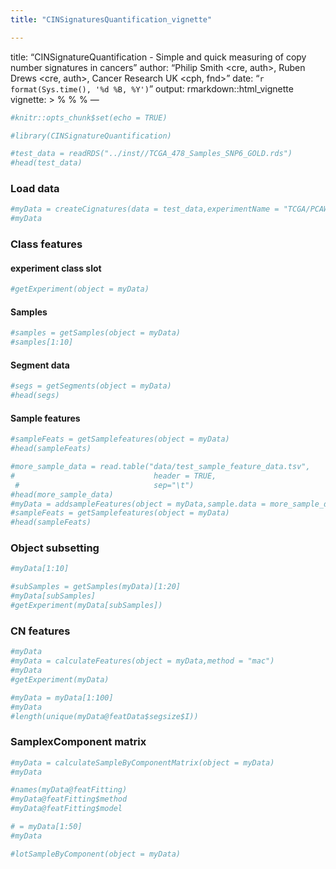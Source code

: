 ```yaml
---
title: "CINSignaturesQuantification_vignette"

---
```

title: "CINSignatureQuantification - Simple and quick measuring of copy number signatures in cancers"
author: "Philip Smith <cre, auth>, Ruben Drews <cre, auth>, Cancer Research UK <cph, fnd>"
date: "`r format(Sys.time(), '%d %B, %Y')`"
output: rmarkdown::html_vignette
vignette: >
  %\VignetteIndexEntry{CINSignaturesQuantification_vignette}
  %\VignetteEngine{knitr::rmarkdown}
  %\VignetteEncoding{UTF-8}
---

```r
#knitr::opts_chunk$set(echo = TRUE)
```

```r
#library(CINSignatureQuantification)
```

```r
#test_data = readRDS("../inst//TCGA_478_Samples_SNP6_GOLD.rds")
#head(test_data)
```

### Load data

```r
#myData = createCignatures(data = test_data,experimentName = "TCGA/PCAWG overlap with dCIN")
#myData
```

### Class features

#### experiment class slot

```r
#getExperiment(object = myData)
```

#### Samples

```r
#samples = getSamples(object = myData)
#samples[1:10]
```

#### Segment data

```r
#segs = getSegments(object = myData)
#head(segs)
```
#### Sample features

```r
#sampleFeats = getSamplefeatures(object = myData)
#head(sampleFeats)
```

```r
#more_sample_data = read.table("data/test_sample_feature_data.tsv",
#                               header = TRUE,
 #                              sep="\t")
#head(more_sample_data)
#myData = addsampleFeatures(object = myData,sample.data = more_sample_data,id.col = "sample")
#sampleFeats = getSamplefeatures(object = myData)
#head(sampleFeats)
```
### Object subsetting

```r
#myData[1:10]
```

```r
#subSamples = getSamples(myData)[1:20]
#myData[subSamples]
#getExperiment(myData[subSamples])
```

### CN features

```r
#myData
#myData = calculateFeatures(object = myData,method = "mac")
#myData
#getExperiment(myData)
```

```r
#myData = myData[1:100]
#myData
#length(unique(myData@featData$segsize$I))
```

### SamplexComponent matrix
```r
#myData = calculateSampleByComponentMatrix(object = myData)
#myData
```

```r
#names(myData@featFitting)
#myData@featFitting$method
#myData@featFitting$model
```

```r
# = myData[1:50]
#myData
```

```r
#lotSampleByComponent(object = myData)
```

